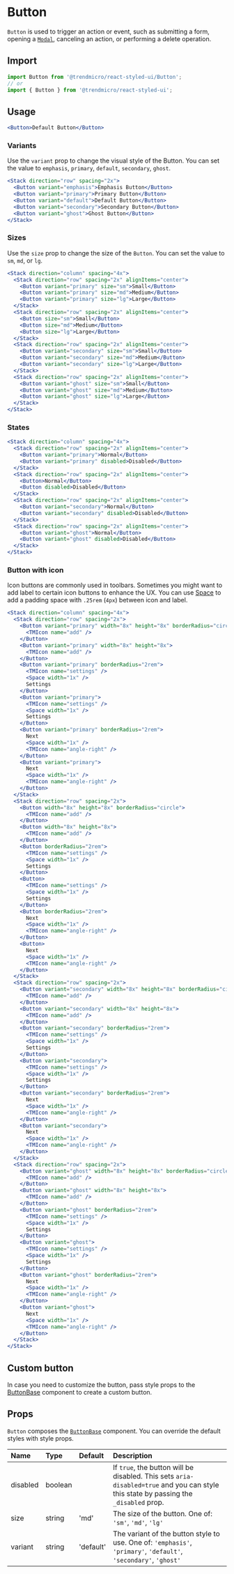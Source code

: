 # Button

`Button` is used to trigger an action or event, such as submitting a form, opening a [`Modal`](./modal), canceling an action, or performing a delete operation.

## Import

```js
import Button from '@trendmicro/react-styled-ui/Button';
// or
import { Button } from '@trendmicro/react-styled-ui';
```

## Usage

```jsx
<Button>Default Button</Button>
```

### Variants

Use the `variant` prop to change the visual style of the Button. You can set the value to `emphasis`, `primary`, `default`, `secondary`, `ghost`.

```jsx
<Stack direction="row" spacing="2x">
  <Button variant="emphasis">Emphasis Button</Button>
  <Button variant="primary">Primary Button</Button>
  <Button variant="default">Default Button</Button>
  <Button variant="secondary">Secondary Button</Button>
  <Button variant="ghost">Ghost Button</Button>
</Stack>
```

### Sizes

Use the `size` prop to change the size of the `Button`. You can set the value to `sm`, `md`, or `lg`.

```jsx
<Stack direction="column" spacing="4x">
  <Stack direction="row" spacing="2x" alignItems="center">
    <Button variant="primary" size="sm">Small</Button>
    <Button variant="primary" size="md">Medium</Button>
    <Button variant="primary" size="lg">Large</Button>
  </Stack>
  <Stack direction="row" spacing="2x" alignItems="center">
    <Button size="sm">Small</Button>
    <Button size="md">Medium</Button>
    <Button size="lg">Large</Button>
  </Stack>
  <Stack direction="row" spacing="2x" alignItems="center">
    <Button variant="secondary" size="sm">Small</Button>
    <Button variant="secondary" size="md">Medium</Button>
    <Button variant="secondary" size="lg">Large</Button>
  </Stack>
  <Stack direction="row" spacing="2x" alignItems="center">
    <Button variant="ghost" size="sm">Small</Button>
    <Button variant="ghost" size="md">Medium</Button>
    <Button variant="ghost" size="lg">Large</Button>
  </Stack>
</Stack>
```

### States

```jsx
<Stack direction="column" spacing="4x">
  <Stack direction="row" spacing="2x" alignItems="center">
    <Button variant="primary">Normal</Button>
    <Button variant="primary" disabled>Disabled</Button>
  </Stack>
  <Stack direction="row" spacing="2x" alignItems="center">
    <Button>Normal</Button>
    <Button disabled>Disabled</Button>
  </Stack>
  <Stack direction="row" spacing="2x" alignItems="center">
    <Button variant="secondary">Normal</Button>
    <Button variant="secondary" disabled>Disabled</Button>
  </Stack>
  <Stack direction="row" spacing="2x" alignItems="center">
    <Button variant="ghost">Normal</Button>
    <Button variant="ghost" disabled>Disabled</Button>
  </Stack>
</Stack>
```

### Button with icon

Icon buttons are commonly used in toolbars. Sometimes you might want to add label to certain icon buttons to enhance the UX. You can use [Space](./space) to add a padding space with `.25rem` (`4px`) between icon and label.

```jsx
<Stack direction="column" spacing="4x">
  <Stack direction="row" spacing="2x">
    <Button variant="primary" width="8x" height="8x" borderRadius="circle">
      <TMIcon name="add" />
    </Button>
    <Button variant="primary" width="8x" height="8x">
      <TMIcon name="add" />
    </Button>
    <Button variant="primary" borderRadius="2rem">
      <TMIcon name="settings" />
      <Space width="1x" />
      Settings
    </Button>
    <Button variant="primary">
      <TMIcon name="settings" />
      <Space width="1x" />
      Settings
    </Button>
    <Button variant="primary" borderRadius="2rem">
      Next
      <Space width="1x" />
      <TMIcon name="angle-right" />
    </Button>
    <Button variant="primary">
      Next
      <Space width="1x" />
      <TMIcon name="angle-right" />
    </Button>
  </Stack>
  <Stack direction="row" spacing="2x">
    <Button width="8x" height="8x" borderRadius="circle">
      <TMIcon name="add" />
    </Button>
    <Button width="8x" height="8x">
      <TMIcon name="add" />
    </Button>
    <Button borderRadius="2rem">
      <TMIcon name="settings" />
      <Space width="1x" />
      Settings
    </Button>
    <Button>
      <TMIcon name="settings" />
      <Space width="1x" />
      Settings
    </Button>
    <Button borderRadius="2rem">
      Next
      <Space width="1x" />
      <TMIcon name="angle-right" />
    </Button>
    <Button>
      Next
      <Space width="1x" />
      <TMIcon name="angle-right" />
    </Button>
  </Stack>
  <Stack direction="row" spacing="2x">
    <Button variant="secondary" width="8x" height="8x" borderRadius="circle">
      <TMIcon name="add" />
    </Button>
    <Button variant="secondary" width="8x" height="8x">
      <TMIcon name="add" />
    </Button>
    <Button variant="secondary" borderRadius="2rem">
      <TMIcon name="settings" />
      <Space width="1x" />
      Settings
    </Button>
    <Button variant="secondary">
      <TMIcon name="settings" />
      <Space width="1x" />
      Settings
    </Button>
    <Button variant="secondary" borderRadius="2rem">
      Next
      <Space width="1x" />
      <TMIcon name="angle-right" />
    </Button>
    <Button variant="secondary">
      Next
      <Space width="1x" />
      <TMIcon name="angle-right" />
    </Button>
  </Stack>
  <Stack direction="row" spacing="2x">
    <Button variant="ghost" width="8x" height="8x" borderRadius="circle">
      <TMIcon name="add" />
    </Button>
    <Button variant="ghost" width="8x" height="8x">
      <TMIcon name="add" />
    </Button>
    <Button variant="ghost" borderRadius="2rem">
      <TMIcon name="settings" />
      <Space width="1x" />
      Settings
    </Button>
    <Button variant="ghost">
      <TMIcon name="settings" />
      <Space width="1x" />
      Settings
    </Button>
    <Button variant="ghost" borderRadius="2rem">
      Next
      <Space width="1x" />
      <TMIcon name="angle-right" />
    </Button>
    <Button variant="ghost">
      Next
      <Space width="1x" />
      <TMIcon name="angle-right" />
    </Button>
  </Stack>
</Stack>
```

## Custom button

In case you need to customize the button, pass style props to the [ButtonBase](./buttonbase) component to create a custom button.


## Props

`Button` composes the [`ButtonBase`](./buttonbase) component. You can override the default styles with style props.

| Name | Type | Default | Description |
| :--- | :--- | :------ | :---------- |
| disabled | boolean | | If `true`, the button will be disabled. This sets `aria-disabled=true` and you can style this state by passing the `_disabled` prop. |
| size | string | 'md' | The size of the button. One of: `'sm'`, `'md'`, `'lg'` |
| variant | string | 'default' | The variant of the button style to use. One of: `'emphasis'`, `'primary'`, `'default'`, `'secondary'`, `'ghost'` |
